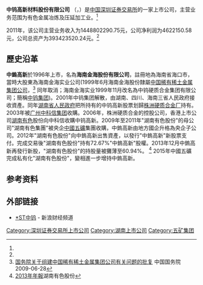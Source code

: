 {{Infobox Company 
| company_name     = 中钨高新材料股份有限公司
| company_name_en  = CHINA TUNGSTEN AND HIGHTECH MATERALS CO., LTD
| company_logo     =
| company_type     = 上市公司<br>A股简称：'''*ST中钨'''（{{szse|000657}}）
| company_slogan   = 
| foundation       = 1996年
| location         = 湖南省株洲市
| key_people       = 
| industry         = 有色金属冶炼及压延加工业
| products         =
| revenue          = 4622150.58元 （2011年）<ref name="ccer">CCER数据库 - 一般上市公司财务数据库</ref>
| operating_income =
| net_income       =1448802290.75元（2011年）<ref name="ccer"/>
| assets        = 393423520.24元（2011年）<ref name="ccer"/>
| num_employees    = 
| parent           = [[湖南有色|湖南有色]]股份 (60.94%)<br/><small>—湖南有色集團 (100%)<br/>{{0}}—[[中國五礦|中國五礦]]股份 (100%)<br/>{{0|00}}—湖南省國資委<br/>{{0|00}}—中國五礦集團 (88.5%)<br/>{{0|000}}—國務院國資委</small>
| subsid           = 
| homepage         = 
| footnotes        = 
}}
'''中钨高新材料股份有限公司''' （{{szse|000657}}，{{lang|en|CHINA TUNGSTEN AND HIGHTECH MATERALS CO., LTD}}）是[[中国|中国]][[深圳证券交易所|深圳证券交易所]]的一家上市公司，主营业务范围为有色金属冶炼及压延加工业。<ref name="ccer"/>

2011年，该公司主营业务收入为1448802290.75元，公司净利润为4622150.58元，公司总资产为393423520.24元。<ref name="ccer"/>
==歷史沿革==
'''中鎢高新'''於1996年上市，名為'''海南金海股份有限公司'''，註冊地為海南省海口市，當時大股東為海南金海实业公司(1999年6月海南金海股份隸屬[[中国稀有稀土金属集团公司|中国稀有稀土金属集团公司]]，<ref>[http://www.people.com.cn/item/flfgk/gwyfg/1999/112901199908.html 国务院关于组建中国稀有稀土金属集团公司有关问题的批复] {{Wayback|url=http://www.people.com.cn/item/flfgk/gwyfg/1999/112901199908.html |date=20160304092706 }} 中国国务院 2009-06-28</ref> 同年取消；海南金海实业1999年11月改名為中钨硬质合金集团有限公司；簡稱[[中钨集团|中钨集团]])。2001年中钨集团解散，由湖南、四川、海南三省人民政府接收資產。同年[[湖南省人民政府|湖南省人民政府]]把所持有的中钨高新股票划歸[[株洲硬质合金集团|株洲硬质合金厂]]持有。2003年被[[广州中科信集团|广州中科信集团]]收購。2006年，株洲硬质合金的控股公司，香港上市公司[[湖南有色|湖南有色]]股份向中科信收購中钨高新。2009年至2011年"湖南有色股份"的母公司"湖南有色集團"被央企[[中國五礦|中國五礦]]集團收購，中鎢高新由地方國企升格為央企子公司。2012年"湖南有色股份"向中鎢高新出售資產，以發行"中鎢高新"新股票支付。完成交易後"湖南有色股份"持有72.67%"中鎢高新"股權。2013年12月中鎢高新再發行新股，"湖南有色股份"的持股量被攤薄至60.94%。 <ref>[http://www.hnc2626.com/upload/file/20150120/20150120164087808780.pdf 2013年年報]{{dead link|date=2017年11月 |bot=InternetArchiveBot |fix-attempted=yes }}湖南有色股份</ref> 2015年中國五礦完成私有化"湖南有色股份"，變相進一步增持中鎢高新。

==参考资料==
{{reflist}}

==外部链接==
*[http://finance.sina.com.cn/realstock/company/sz000657/nc.shtml *ST中钨] {{Wayback|url=http://finance.sina.com.cn/realstock/company/sz000657/nc.shtml |date=20200823220610 }} - 新浪财经频道

[[Category:深圳证券交易所上市公司|Category:深圳证券交易所上市公司]]
[[Category:湖南上市公司|Category:湖南上市公司]]
[[Category:五矿集团|Category:五矿集团]]